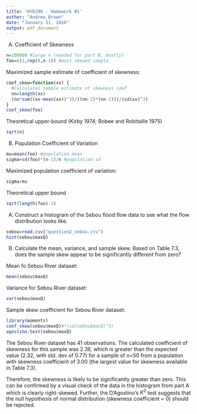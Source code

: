 ```yaml
---
title: 'HYD298 - Homework #1'
author: "Andrew Brown"
date: "January 11, 2016"
output: pdf_document
---
```


\subsection{7.12 Derive Kirby’s bound, Equation 7.45, on the estimate of the coefficient of skewness by computing the sample estimates of the skewness of the most skewed sample it would be possible to observe. Derive also the upper bound $(n - 1)^{1/2}$ for the estimate of the population coefficient of variation when all the observations must be nonnegative.}

A) Coefficient of Skewness
```r
n=100000 #large n (needed for part B, mostly)
foo=c(1,rep(0,n-1)) #most skewed sample
```

Maximized sample estimate of coefficient of skewness:
```r
coef_skew=function(xx) { 
  #Calculates sample estimate of skewness coef
  nn=length(xx)
  (nn*sum((xx-mean(xx))^3)/((nn-1)*(nn-2)))/(sd(xx)^3)
}
coef_skew(foo)
```

Theoretical upper-bound (Kirby 1974; Bobee and Robitaille 1975)
```r
sqrt(n)
```

B) Population Coefficient of Variation

```r
mu=mean(foo) #population mean
sigma=sd(foo)*(n-1)/n #population sd
```

Maximized population coefficient of variation:
```r
sigma/mu
```
Theoretical upper bound
```r
sqrt(length(foo)-1)
```
\subsection{7.17 The following data represent a sequence of annual flood flows, the maximum flow rate
observed each year, for the Sebou River at the Azib Soltane gaging station in Morocco.}
A) Construct a histogram of the Sebou flood flow data to see what the flow
distribution looks like.
```r
sebou=read.csv("question2_sebou.csv")
hist(sebou$maxQ)
```
B) Calculate the mean, variance, and sample skew. Based on Table 7.3, does the
sample skew appear to be significantly different from zero?

Mean fo Sebou River dataset:

```r
mean(sebou$maxQ)
```

Variance for Sebou River dataset:
```r
var(sebou$maxQ)
```

Sample skew coefficient for Sebou River dataset:
```r
library(moments)
coef_skew(sebou$maxQ)#*(sd(sebou$maxQ)^3)
agostino.test(sebou$maxQ)
```
The Sebou River dataset has 41 observations. The calculated coefficient of skewness for this sample was 2.36, which is greater than the expected value (2.32, with std. dev of 0.77) for a sample of n=50 from a population with skewness coefficient of 3.00 (the largest value for skewness available in Table 7.3).

Therefore, the skewness is likely to be significantly greater than zero. This can be confirmed by a visual check of the data in the histogram from part A which is clearly right-skewed. Further, the D’Agostino’s $K^2$ test suggests that the null hypothesis of normal distribution (skewness coefficient = 0) should be rejected.

